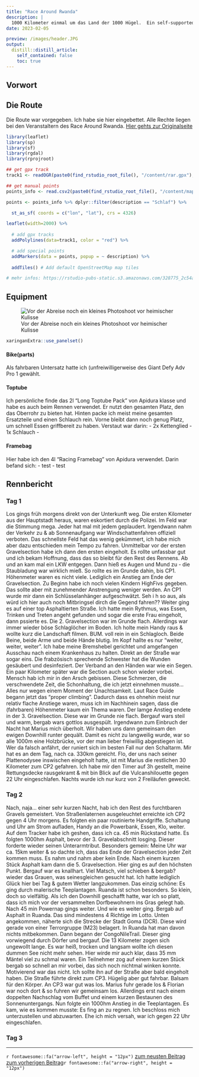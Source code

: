 ```yaml
---
title: "Race Around Rwanda"
description: |
  1000 Kilometer einmal um das Land der 1000 Hügel.  Ein self-supported Bikepacking Race, bei dem man nie alleine ist. 1000 Eindrücke und Geschichten. Hier kommen ein paar davon.
date: 2023-02-05

preview: /images/header.JPG
output:
  distill::distill_article:
    self_contained: false
    toc: true
---
```

## Vorwort


## Die Route
Die Route war vorgegeben. Ich habe sie hier eingebettet. Alle Rechte liegen bei den Veranstaltern des Race Around Rwanda. [Hier gehts zur Originalseite](http://racearoundrwanda.com/route/)
```r
library(leaflet)
library(sp)
library(sf)
library(rgdal)
library(rprojroot)

## get gpx track
track1 <- readOGR(paste0(find_rstudio_root_file(), "/content/rar.gpx"), layer = "tracks", verbose = FALSE)

## get manual points
points_info <- read.csv2(paste0(find_rstudio_root_file(), "/content/map_points.csv"))

points <- points_info %>% dplyr::filter(description == "Schlaf") %>%

  st_as_sf( coords = c("lon", "lat"), crs = 4326)

leaflet(width=2000) %>% 
  
  # add gpx tracks
  addPolylines(data=track1, color = "red") %>%

  # add special points
  addMarkers(data = points, popup = ~ description) %>%
  
  addTiles() # Add default OpenStreetMap map tiles

# mehr infos: https://rstudio-pubs-static.s3.amazonaws.com/328775_2c54adb6ac734563b88c14bce515b012.html

```

## Equipment
![Vor der Abreise noch ein kleines Photoshoot vor heimischer Kulisse ](images/bike_small.png)
```r
xaringanExtra::use_panelset()
```

::::: {.panelset}

::: {.panel}
#### Bike(parts)
Als fahrbaren Untersatz hatte ich (unfreiwilligerweise des Giant Defy Adv Pro 1 gewählt. 
:::

::: {.panel}
#### Toptube
Ich persönliche finde das 2l "Long Toptube Pack" von Apidura klasse und habe es auch beim Rennen verwendet. Er nutzt den gesamten Platz, den das Oberrohr zu bieten hat. Hinten packe ich meist meine gesamten Ersatzteile und einen Schlauch rein. Vorne bleibt dann noch genug Platz, um schnell Essen griffbereit zu haben. 
Verstaut war darin:
- 2x Kettenglied
- 1x Schlauch
- 
:::

::: {.panel}
#### Framebag
Hier habe ich den 4l "Racing Framebag" von Apidura verwendet. 
Darin befand sich:
- test
- test
:::
:::::

## Rennbericht

### Tag 1
Los gings früh morgens direkt von der Unterkunft weg. Die ersten Kilometer aus der Hauptstadt heraus, waren eskortiert durch die Polizei. Im Feld war die Stimmung mega. Jeder hat mal mit jedem geplaudert. Irgendwann nahm der Verkehr zu & ab Sonnenaufgang war Windschattenfahren offiziell verboten. Das schnellste Feld hat das wenig gekümmert, ich habe mich aber dazu entschieden mein Tempo zu fahren. Unmittelbar vor der ersten Gravelsection habe ich dann den ersten eingeholt. Es rollte unfassbar gut und ich bekam Hoffnung, dass das so bleibt für den Rest des Rennens. Ab und an kam mal ein LKW entgegen. Dann hieß es Augen und Mund zu - die Staubladung war wirklich mieß. So rollte es im Grunde dahin, bis CP1. Höhenmeter waren es nicht viele. Lediglich ein Anstieg am Ende der Gravelsection. Zu Beginn habe ich noch vielen Kindern HighFivs gegeben. Das sollte aber mit zunehmender Anstrengung weniger werden. An CP1 wurde mir dann ein Schlüsselanhänger aufgeschwätzt. Seh i h so aus, als würd ich hier auch noch Mitbringsel dirch die Gegend fahren?? Weiter ging es auf einer top Asphaltierten Straße. Ich hatte mein Rythmus, was Essen, Trinken und Treten angeht gefunden und sogar die erste Frau eingeholt, dann pssierte es. Die 2. Gravelsection war im Grunde flach. Allerdings war immer wieder böse Schlaglöcher im Boden. Ich holte mein Handy raus & wollte kurz die Landschaft filmen. BUM. voll rein in ein Schlagloch. Beide Beine, beide Arme und beide Hände blutig. Im Kopf hallte es nur "weiter, weiter, weiter". Ich habe meine Bremshebel gerichtet und amgefangen Ausschau nach einem Krankenhaus zu halten. Direkt an der Straße war sogar eins. Die frabzösisch sprechende Schwester hat die Wunden gesäubert und desinfeziert. Der Verband an den Händen war wie ein Segen. Ein paar Kilometer später war die Section auch schon wieder vorbei. Mensch hab ich mir in den Arsch gebissen. Diese Schmerzen, die verschwendete Zeit, die Schonhaltung, die ich jetzt einnehmen musste... Alles nur wegen einem Moment der Unachtsamkeit.
Laut Race Guide begann jetzt das "proper climbing". Dadurch dass es ohnehin meist nur relativ flache Anstiege waren, muss ich im Nachhinein sagen, dass die (fahrbaren) Höhenmeter kaum ein Thema waren. Der lamge Anstieg endete in der 3. Gravelsection. Diese war im Grunde nie flach. Bergauf wars steil und warm, bergab wars gottlos ausgespült. Irgendwann zum Einbruch der Nacht hat Marius mich überholt. Wir haben uns dann gemeinsam den ewigen Downhill runter gequält. Damit es nicht zu langweilig wurde, war so alle 1000m eine Holzbrücke, vor der man lieber freiwillig abgestiegen ist. Wer da falsch anfährt, der runiert sich im besten Fall nur den Schaltarm. Mir hat es an dem Tag, nach ca. 330km gereicht. Flo, der uns nach seiner Plattenodysee inswischen eingeholt hatte, ist mit Marius die restlichen 30 Kilometer zum CP2 gefahren. Ich habe mir den Timer auf 3h gestellt, meine Rettungsdecke rausgekramt & mit bin Blick auf die Vulcanshilouette gegen 22 Uhr eingeschlafen. Nachts wurde ich nur kurz von 2 Freiläufen geweckt.

### Tag 2
Nach, naja... einer sehr kurzen Nacht, hab ich den Rest des furchtbaren Gravels gemeistert. Von Straßenlaternen ausgeleuchtet erreichte ich CP2 gegen 4 Uhr morgens. Es folgten ein paar routinierte Handgriffe. Schaltung und Uhr am Strom aufladen, Handy an die Powerbank, Essen, Klo, weiter. Auf dem Tracker habe ich geshen, dass ich ca. 45 min Rückstand hatte. Es folgten 1000hm Asphalt, bevor der 3. Gravelabschnitt losging. Dieser forderte wieder seinen Unterarmtribut. Besonders gemein: Meine Uhr war ca. 15km weiter & so dachte ich, dass das Ende der Gravelsection jeder Zeit kommen muss. Es nahm und nahm aber kein Ende. Nach einem kurzen Stück Asphalt kam dann die 5. Gravelsection. Hier ging es auf den höchsten Punkt. Bergauf war es knallhart. Viel Matsch, viel schieben & bergab? wieder das Grauen, was seinesgleichen gesucht hat. Ich hatte lediglich Glück hier bei Tag & gutem Wetter langzukommen. Das einzig schöne: Es ging durch malerische Teeplantagen. Ruanda ist schon besonders. So klein, doch so vielfältig. Als ich den Downhill geschafft hatte, war ich so platt, dass ich mich vor der versammelten Dorfbewohnern ins Gras gelegt hab. Nach 45 min Powernap gings weiter. Und wie es weiter ging. Bergab auf Asphalt in Ruanda. Das sind mindestens 4 Richtige im Lotto. Unten angekommen, näherte sich die Strecke der Stadt Goma (DCR). Diese wird gerade von einer Terrorgruppe (M23) belagert. In Ruanda hat man davon nichts mitbekommen. Dann begann der CongoNileTrail. Dieser ging vorwiegend durch Dörfer und bergauf. Die 13 Kilometer zogen sich ungewollt lange. Es war heiß, trocken und langsam wollte ich diesen dummen See nicht mehr sehen. Hier wirde mir auch klar, dass 35 mm Mäntel viel zu schmal waren. Ein Teilnehmer zog auf einem kurzen Stück bergab so schnell an mir vorbei, das sich noch nichtmal winken konnte. Motivierend war das nicht. Ich sollte ihn auf der Straße aber bald eingeholt haben. Die Straße führte direkt zum CP3. Hügelig aber gut fahrbar. Balsam für den Körper. An CP3 war gut was los. Marius fuhr gerade los & Florian war noch dort & so fuhren wir gemeinsam los. Allerdings erst nach einem doppelten Nachschlag vom Buffet und einem kurzen Bestaunen des Sonnenuntergangs. Nun folgte ein 1000hm Anstieg in die Teeplantagen. Es kam, wie es kommen musste: Es fing an zu regnen. Ich beschloss mich unterzustellen und abzuwarten. Ehe ich mich versah, war ich gegen 22 Uhr eingeschlafen.

### Tag 3


___
 <p style="text-align: left;">`r fontawesome::fa("arrow-left", height = "12px")`
  [zum neusten Beitrag](https://soeren-schwabbauer.github.io/blog/bikepacking/2023-03-14-race-around-rwanda/)
    <span style = "float:right;"> 
      [zum vorherigen Beitrag](https://soeren-schwabbauer.github.io/blog/bikepacking/2022-06-25-eskaparten/)`r fontawesome::fa("arrow-right", height = "12px")` 
      
 </p>